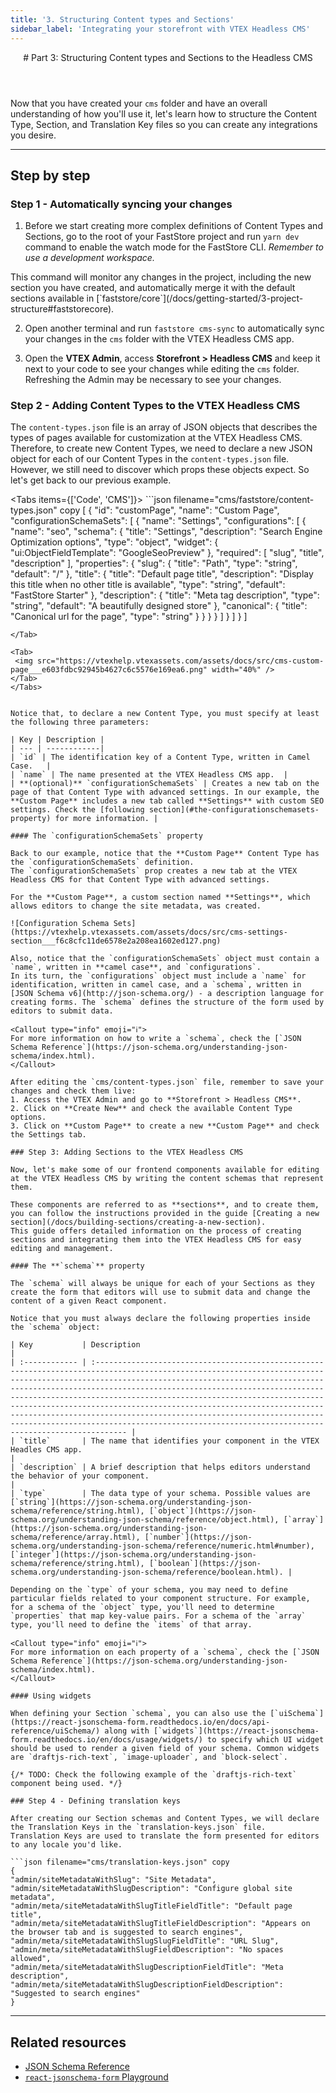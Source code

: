 ```yaml
---
title: '3. Structuring Content types and Sections'
sidebar_label: 'Integrating your storefront with VTEX Headless CMS'
---
```





<header>
# Part 3: Structuring Content types and Sections to the Headless CMS
</header>

Now that you have created your `cms` folder and have an overall understanding of how you'll use it, let's learn how to structure the Content Type, Section, and Translation Key files so you can create any integrations you desire. 

---

## Step by step

### Step 1 - Automatically syncing your changes

1. Before we start creating more complex definitions of Content Types and Sections, go to the root of your FastStore project and run `yarn dev` command to enable the watch mode for the FastStore CLI.  _Remember to use a development workspace._

<Callout type="info" emoji="ℹ️">
This command will monitor any changes in the project, including the new section you have created, and automatically merge it with the default sections available in [`faststore/core`](/docs/getting-started/3-project-structure#faststorecore).
</Callout>

2. Open another terminal and run `faststore cms-sync` to automatically sync your changes in the `cms` folder with the VTEX Headless CMS app.

2. Open the **VTEX Admin**, access **Storefront > Headless CMS** and keep it next to your code to see your changes while editing the `cms` folder. Refreshing the Admin may be necessary to see your changes.

### Step 2 - Adding Content Types to the VTEX Headless CMS

The `content-types.json` file is an array of JSON objects that describes the types of pages available for customization at the VTEX Headless CMS. Therefore, to create new Content Types, we need to declare a new JSON object for each of our Content Types in the `content-types.json` file. However, we still need to discover which props these objects expect. So let's get back to our previous example.

<Tabs items={['Code', 'CMS']}>
  <Tab>
    ```json filename="cms/faststore/content-types.json" copy 
    [
       {
        "id": "customPage",
        "name": "Custom Page",
        "configurationSchemaSets": [
          {
            "name": "Settings",
            "configurations": [
              {
                "name": "seo",
                "schema": {
                  "title": "Settings",
                  "description": "Search Engine Optimization options",
                  "type": "object",
                  "widget": {
                    "ui:ObjectFieldTemplate": "GoogleSeoPreview"
                  },
                  "required": [
                    "slug",
                    "title",
                    "description"
                  ],
                  "properties": {
                    "slug": {
                      "title": "Path",
                      "type": "string",
                      "default": "/"
                    },
                    "title": {
                      "title": "Default page title",
                      "description": "Display this title when no other title is available",
                      "type": "string",
                      "default": "FastStore Starter"
                    },
                    "description": {
                      "title": "Meta tag description",
                      "type": "string",
                      "default": "A beautifully designed store"
                    },
                    "canonical": {
                      "title": "Canonical url for the page",
                      "type": "string"
                    }
                  }
                }
              }
            ]
          }
        ]
      }
    ]

   ```
  </Tab>

  <Tab>
    <img src="https://vtexhelp.vtexassets.com/assets/docs/src/cms-custom-page___e603fdbc92945b4627c6c5576e169ea6.png" width="40%" />
  </Tab>
</Tabs>


Notice that, to declare a new Content Type, you must specify at least the following three parameters:

| Key | Description |
| --- | ------------|
| `id` | The identification key of a Content Type, written in Camel Case.   |
| `name` | The name presented at the VTEX Headless CMS app.  |
| **(optional)** `configurationSchemaSets` | Creates a new tab on the page of that Content Type with advanced settings. In our example, the **Custom Page** includes a new tab called **Settings** with custom SEO settings. Check the [following section](#the-configurationschemasets-property) for more information. |

#### The `configurationSchemaSets` property

Back to our example, notice that the **Custom Page** Content Type has the `configurationSchemaSets` definition. 
The `configurationSchemaSets` prop creates a new tab at the VTEX Headless CMS for that Content Type with advanced settings.

For the **Custom Page**, a custom section named **Settings**, which allows editors to change the site metadata, was created.

![Configuration Schema Sets](https://vtexhelp.vtexassets.com/assets/docs/src/cms-settings-section___f6c8cfc11de6578e2a208ea1602ed127.png) 

Also, notice that the `configurationSchemaSets` object must contain a `name`, written in **camel case**, and `configurations`. 
In its turn, the `configurations` object must include a `name` for identification, written in camel case, and a `schema`, written in [JSON Schema v6](http://json-schema.org/) - a description language for creating forms. The `schema` defines the structure of the form used by editors to submit data.

<Callout type="info" emoji="ℹ️">
  For more information on how to write a `schema`, check the [`JSON Schema Reference`](https://json-schema.org/understanding-json-schema/index.html).
</Callout>

After editing the `cms/content-types.json` file, remember to save your changes and check them live:
1. Access the VTEX Admin and go to **Storefront > Headless CMS**. 
2. Click on **Create New** and check the available Content Type options. 
3. Click on **Custom Page** to create a new **Custom Page** and check the Settings tab.

### Step 3: Adding Sections to the VTEX Headless CMS

Now, let's make some of our frontend components available for editing at the VTEX Headless CMS by writing the content schemas that represent them.

These components are referred to as **sections**, and to create them, 
you can follow the instructions provided in the guide [Creating a new section](/docs/building-sections/creating-a-new-section). 
This guide offers detailed information on the process of creating sections and integrating them into the VTEX Headless CMS for easy editing and management.

#### The **`schema`** property

The `schema` will always be unique for each of your Sections as they create the form that editors will use to submit data and change the content of a given React component.

Notice that you must always declare the following properties inside the `schema` object:

| Key           | Description                                                                                                                                                                                                                                                                                                                                                                                                                                                                                                                                                                              |
| :------------ | :--------------------------------------------------------------------------------------------------------------------------------------------------------------------------------------------------------------------------------------------------------------------------------------------------------------------------------------------------------------------------------------------------------------------------------------------------------------------------------------------------------------------------------------------------------------------------------------- |
| `title`       | The name that identifies your component in the VTEX Headles CMS app.                                                                                                                                                                                                                                                                                                                                                                                                                                                                                                                     |
| `description` | A brief description that helps editors understand the behavior of your component.                                                                                                                                                                                                                                                                                                                                                                                                                                                                                                        |
| `type`        | The data type of your schema. Possible values are [`string`](https://json-schema.org/understanding-json-schema/reference/string.html), [`object`](https://json-schema.org/understanding-json-schema/reference/object.html), [`array`](https://json-schema.org/understanding-json-schema/reference/array.html), [`number`](https://json-schema.org/understanding-json-schema/reference/numeric.html#number), [`integer`](https://json-schema.org/understanding-json-schema/reference/string.html), [`boolean`](https://json-schema.org/understanding-json-schema/reference/boolean.html). |

Depending on the `type` of your schema, you may need to define particular fields related to your component structure. For example, for a schema of the `object` type, you'll need to determine `properties` that map key-value pairs. For a schema of the `array` type, you'll need to define the `items` of that array.

<Callout type="info" emoji="ℹ️">
  For more information on each property of a `schema`, check the [`JSON Schema Reference`](https://json-schema.org/understanding-json-schema/index.html).
</Callout>

#### Using widgets

When defining your Section `schema`, you can also use the [`uiSchema`](https://react-jsonschema-form.readthedocs.io/en/docs/api-reference/uiSchema/) along with [`widgets`](https://react-jsonschema-form.readthedocs.io/en/docs/usage/widgets/) to specify which UI widget should be used to render a given field of your schema. Common widgets are `draftjs-rich-text`, `image-uploader`, and `block-select`.

{/* TODO: Check the following example of the `draftjs-rich-text` component being used. */}

### Step 4 - Defining translation keys

After creating our Section schemas and Content Types, we will declare the Translation Keys in the `translation-keys.json` file. 
Translation Keys are used to translate the form presented for editors to any locale you'd like.

```json filename="cms/translation-keys.json" copy
{
  "admin/siteMetadataWithSlug": "Site Metadata",
  "admin/siteMetadataWithSlugDescription": "Configure global site metadata",
  "admin/meta/siteMetadataWithSlugTitleFieldTitle": "Default page title",
  "admin/meta/siteMetadataWithSlugTitleFieldDescription": "Appears on the browser tab and is suggested to search engines",
  "admin/meta/siteMetadataWithSlugSlugFieldTitle": "URL Slug",
  "admin/meta/siteMetadataWithSlugFieldDescription": "No spaces allowed",
  "admin/meta/siteMetadataWithSlugDescriptionFieldTitle": "Meta description",
  "admin/meta/siteMetadataWithSlugDescriptionFieldDescription": "Suggested to search engines"
}
```

---

## Related resources

- [JSON Schema Reference](https://json-schema.org/understanding-json-schema/index.html)
- [`react-jsonschema-form` Playground](https://rjsf-team.github.io/react-jsonschema-form/)